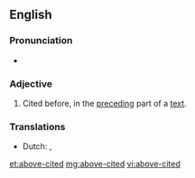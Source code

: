 ==English==

===Pronunciation===
* {{a|US}} {{IPA|/əˈbʌvˌsaɪt.əd/|lang=en}}

===Adjective===
{{en-adj|head=[[above]]-[[cited]]|-}}
# Cited before, in the [[preceding]] part of a [[text]].

===Translations===
{{trans-top|cited before}}
* Dutch: {{t+|nl|bovengenoemd}} {{t+|nlbovenvermeld}} , {{t|nl|bovenvermeld}}
{{trans-bottom}}

[[et:above-cited]]
[[mg:above-cited]]
[[vi:above-cited]]